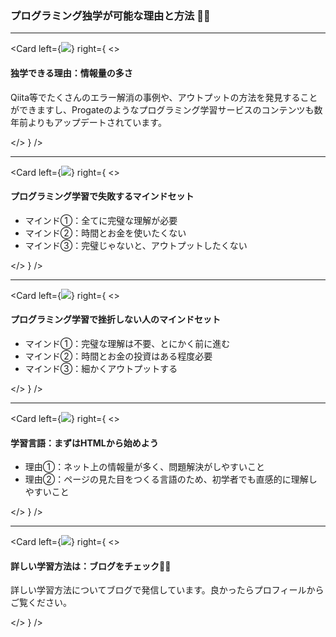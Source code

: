 <!-- classes: title -->

### プログラミング独学が可能な理由と方法 👨‍💻

---


<Card
  left={<img src="../../../images/self_th_01.jpg" />}
  right={
    <>
      <h4>独学できる理由：情報量の多さ</h4>
      <p>Qiita等でたくさんのエラー解消の事例や、アウトプットの方法を発見することができますし、Progateのようなプログラミング学習サービスのコンテンツも数年前よりもアップデートされています。
      </p>
    </>
  }
/>

---

<Card
  left={<img src="../../../images/self_th_03.jpg" />}
  right={
    <>
      <h4>プログラミング学習で失敗するマインドセット </h4>
      <ul>
        <li>マインド①：全てに完璧な理解が必要</li>
        <li>マインド②：時間とお金を使いたくない</li>
        <li>マインド③：完璧じゃないと、アウトプットしたくない</li>
      </ul>
    </>
  }
/>

---

<Card
  left={<img src="../../../images/self_th_02.jpg" />}
  right={
    <>
      <h4>プログラミング学習で挫折しない人のマインドセット </h4>
      <ul>
        <li>マインド①：完璧な理解は不要、とにかく前に進む</li>
        <li>マインド②：時間とお金の投資はある程度必要</li>
        <li>マインド③：細かくアウトプットする</li>
      </ul>
    </>
  }
/>

---

<Card
  left={<img src="../../../images/self_th_04.jpg" />}
  right={
    <>
      <h4>学習言語：まずはHTMLから始めよう </h4>
      <ul>
        <li>理由①：ネット上の情報量が多く、問題解決がしやすいこと</li>
        <li>理由②：ページの見た目をつくる言語のため、初学者でも直感的に理解しやすいこと</li>
      </ul>
    </>
  }
/>

---

<Card
  left={<img src="../../../images/kenzo_blog.jpg" />}
  right={
    <>
      <h4>詳しい学習方法は：ブログをチェック👨‍💻 </h4>
      <p>詳しい学習方法についてブログで発信しています。良かったらプロフィールからご覧ください。
      </p>
    </>
  }
/>